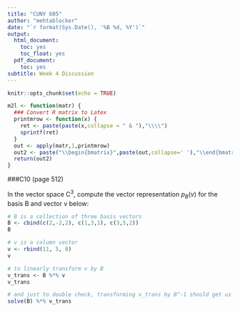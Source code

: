 ---
title: "CUNY 605"
author: "mehtablocker"
date: "`r format(Sys.Date(), '%B %d, %Y')`"
output:
  html_document:
    toc: yes
    toc_float: yes
  pdf_document:
    toc: yes
subtitle: Week 4 Discussion
---

<style type="text/css">
h3 {
  color: DarkBlue;
}
</style>

```{r setup, include=FALSE}
knitr::opts_chunk$set(echo = TRUE)

m2l <- function(matr) {
  ### Convert R matrix to Latex
  printmrow <- function(x) {
    ret <- paste(paste(x,collapse = " & "),"\\\\")
    sprintf(ret)
  }
  out <- apply(matr,1,printmrow)
  out2 <- paste("\\begin{bmatrix}",paste(out,collapse=' '),"\\end{bmatrix}")
  return(out2)
}
```

###C10 (page 512)

In the vector space C^3^, compute the vector representation $p_B(v)$ for the basis B and vector v below:

```{r c_10}

# B is a collection of three basis vectors
B <- cbind(c(2,-2,2), c(1,3,1), c(3,5,2))
B

# v is a column vector
v <- rbind(11, 5, 8)
v

# to linearly transform v by B
v_trans <- B %*% v
v_trans

# and just to double check, transforming v_trans by B^-1 should get us back to v
solve(B) %*% v_trans

```
